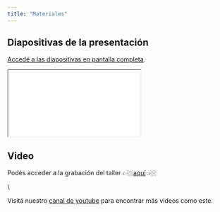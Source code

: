 ```yaml
---
title: "Materiales"
---
```


## Diapositivas de la presentación

[Accedé a las diapositivas en pantalla completa](/slides/index.html).

```{=html}
<iframe class="slides" src="/slides/index.html"></iframe>
```
## Video

Podés acceder a la grabación del taller 👉🏼[aquí](https://www.youtube.com/watch?v=puykTjJ43Xs&ab_channel=RLadiesBuenosAires)👈🏼

\\

Visitá nuestro [canal de youtube](https://www.youtube.com/@RLadiesBuenosAires) para encontrar más videos como este.
